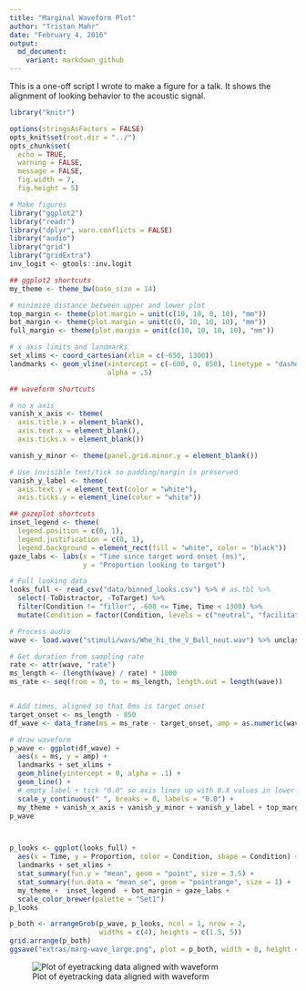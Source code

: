 ```yaml
---
title: "Marginal Waveform Plot"
author: "Tristan Mahr"
date: "February 4, 2016"
output:
  md_document:
    variant: markdown_github
---
```


This is a one-off script I wrote to make a figure for a talk. It shows the
alignment of looking behavior to the acoustic signal.

```r
library("knitr")

options(stringsAsFactors = FALSE)
opts_knit$set(root.dir = "../")
opts_chunk$set(
  echo = TRUE,
  warning = FALSE,
  message = FALSE,
  fig.width = 7,
  fig.height = 5)
```

```r
# Make figures
library("ggplot2")
library("readr")
library("dplyr", warn.conflicts = FALSE)
library("audio")
library("grid")
library("gridExtra")
inv_logit <- gtools::inv.logit

## ggplot2 shortcuts
my_theme <- theme_bw(base_size = 14)

# minimize distance between upper and lower plot
top_margin <- theme(plot.margin = unit(c(10, 10, 0, 10), "mm"))
bot_margin <- theme(plot.margin = unit(c(0, 10, 10, 10), "mm"))
full_margin <- theme(plot.margin = unit(c(10, 10, 10, 10), "mm"))

# x axis limits and landmarks
set_xlims <- coord_cartesian(xlim = c(-650, 1300))
landmarks <- geom_vline(xintercept = c(-600, 0, 850), linetype = "dashed", 
                        alpha = .5)

## waveform shortcuts

# no x axis
vanish_x_axis <- theme(
  axis.title.x = element_blank(),
  axis.text.x = element_blank(),
  axis.ticks.x = element_blank())

vanish_y_minor <- theme(panel.grid.minor.y = element_blank())

# Use invisible text/tick so padding/margin is preserved
vanish_y_label <- theme(
  axis.text.y = element_text(color = "white"),
  axis.ticks.y = element_line(color = "white"))

## gazeplot shortcuts
inset_legend <- theme(
  legend.position = c(0, 1),
  legend.justification = c(0, 1),
  legend.background = element_rect(fill = "white", color = "black"))
gaze_labs <- labs(x = "Time since target word onset (ms)",
                  y = "Proportion looking to target")

# Full looking data
looks_full <- read_csv("data/binned_looks.csv") %>% # as.tbl %>%
  select(-ToDistractor, -ToTarget) %>%
  filter(Condition != "filler", -600 <= Time, Time < 1300) %>%
  mutate(Condition = factor(Condition, levels = c("neutral", "facilitating")))

# Process audio
wave <- load.wave("stimuli/wavs/Whe_hi_the_V_Ball_neut.wav") %>% unclass

# Get duration from sampling rate
rate <- attr(wave, "rate")
ms_length <- (length(wave) / rate) * 1000
ms_rate <- seq(from = 0, to = ms_length, length.out = length(wave))


# Add times, aligned so that 0ms is target onset
target_onset <- ms_length - 850
df_wave <- data_frame(ms = ms_rate - target_onset, amp = as.numeric(wave)) 

# draw waveform
p_wave <- ggplot(df_wave) +
  aes(x = ms, y = amp) +
  landmarks + set_xlims +
  geom_hline(yintercept = 0, alpha = .1) + 
  geom_line() +
  # empty label + tick "0.0" so axis lines up with 0.X values in lower plot
  scale_y_continuous(" ", breaks = 0, labels = "0.0") +
  my_theme + vanish_x_axis + vanish_y_minor + vanish_y_label + top_margin
p_wave



p_looks <- ggplot(looks_full) +
  aes(x = Time, y = Proportion, color = Condition, shape = Condition) +
  landmarks + set_xlims +
  stat_summary(fun.y = "mean", geom = "point", size = 3.5) +
  stat_summary(fun.data = "mean_se", geom = "pointrange", size = 1) +
  my_theme +  inset_legend  + bot_margin + gaze_labs + 
  scale_color_brewer(palette = "Set1") 
p_looks

p_both <- arrangeGrob(p_wave, p_looks, ncol = 1, nrow = 2,
                      widths = c(4), heights = c(1.5, 5))
grid.arrange(p_both)
ggsave("extras/marg-wave_large.png", plot = p_both, width = 8, height = 6)
```

![Plot of eyetracking data aligned with waveform](marg-wave_large.png)
